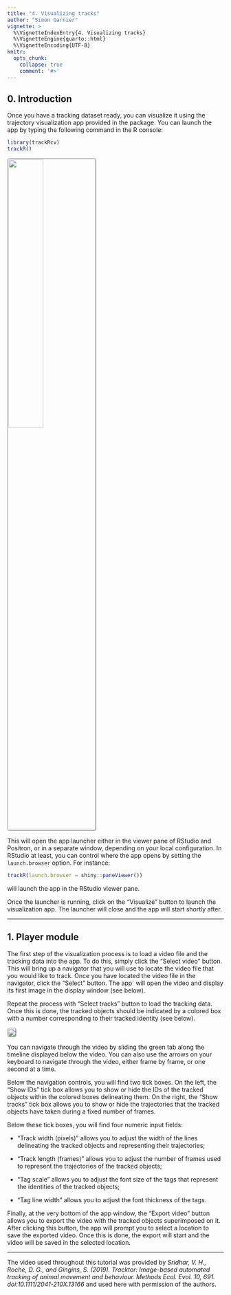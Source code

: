 ```yaml
---
title: "4. Visualizing tracks"
author: "Simon Garnier"
vignette: >
  %\VignetteIndexEntry{4. Visualizing tracks}
  %\VignetteEngine{quarto::html}
  %\VignetteEncoding{UTF-8}
knitr:
  opts_chunk:
    collapse: true
    comment: '#>'
---
```


## 0. Introduction

Once you have a tracking dataset ready, you can visualize it using the trajectory visualization app provided in the package. You can launch the app by typing the following command in the R console:

```r
library(trackRcv)
trackR()
```

![](images/z0.jpg){fig-align="center" style="border-radius: 5px; border-style: groove;" width="40%"}

This will open the app launcher either in the viewer pane of RStudio and Positron, or in a separate window, depending on your local configuration. In RStudio at least, you can control where the app opens by setting the `launch.browser` option. For instance:

```r
trackR(launch.browser = shiny::paneViewer())
```

will launch the app in the RStudio viewer pane.

Once the launcher is running, click on the “Visualize” button to launch the visualization app. The launcher will close and the app will start shortly after.

------------------------------------------------------------------------

## 1. Player module

The first step of the visualization process is to load a video file and the tracking data into the app. To do this, simply click the “Select video” button. This will bring up a navigator that you will use to locate the video file that you would like to track. Once you have located the video file in the navigator, click the “Select” button. The app\` will open the video and display its first image in the display window (see below).

Repeat the process with “Select tracks” button to load the tracking data. Once this is done, the tracked objects should be indicated by a colored box with a number corresponding to their tracked identity (see below).

![](images/z4_1.jpg){style="border-radius: 5px; border-style: groove;" fig-align="center"}

You can navigate through the video by sliding the green tab along the timeline displayed below the video. You can also use the arrows on your keyboard to navigate through the video, either frame by frame, or one second at a time.

Below the navigation controls, you will find two tick boxes. On the left, the “Show IDs” tick box allows you to show or hide the IDs of the tracked objects within the colored boxes delineating them. On the right, the “Show tracks” tick box allows you to show or hide the trajectories that the tracked objects have taken during a fixed number of frames.

Below these tick boxes, you will find four numeric input fields:

-   “Track width (pixels)” allows you to adjust the width of the lines delineating the tracked objects and representing their trajectories;

-   “Track length (frames)” allows you to adjust the number of frames used to represent the trajectories of the tracked objects;

-   “Tag scale” allows you to adjust the font size of the tags that represent the identities of the tracked objects;

-   “Tag line width” allows you to adjust the font thickness of the tags.

Finally, at the very bottom of the app window, the “Export video” button allows you to export the video with the tracked objects superimposed on it. After clicking this button, the app will prompt you to select a location to save the exported video. Once this is done, the export will start and the video will be saved in the selected location.

------------------------------------------------------------------------

The video used throughout this tutorial was provided by *Sridhar, V. H., Roche, D. G., and Gingins, S. (2019). Tracktor: Image-based automated tracking of animal movement and behaviour. Methods Ecol. Evol. 10, 691. doi:10.1111/2041-210X.13166* and used here with permission of the authors.